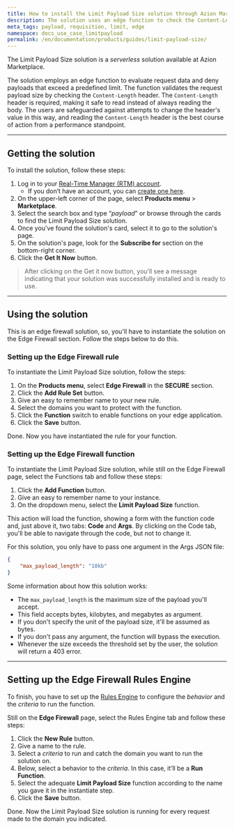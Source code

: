 ```yaml
---
title: How to install the Limit Payload Size solution through Azion Marketplace
description: The solution uses an edge function to check the Content-Length header of request data and block payloads exceeding a set limit.
meta_tags: payload, requisition, limit, edge
namespace: docs_use_case_limitpayload
permalink: /en/documentation/products/guides/limit-payload-size/
---
```


The Limit Payload Size solution is a *serverless* solution available at Azion Marketplace.

The solution employs an edge function to evaluate request data and deny payloads that exceed a predefined limit. The function validates the request payload size by checking the `Content-Length` header. The `Content-Length` header is required, making it safe to read instead of always reading the body. The users are safeguarded against attempts to change the header's value in this way, and reading the `Content-Length` header is the best course of action from a performance standpoint.

---

## Getting the solution

To install the solution, follow these steps:

1. Log in to your [Real-Time Manager (RTM) account](https://manager.azion.com/).
    - If you don’t have an account, you can [create one here](https://sso.azion.com/).
2. On the upper-left corner of the page, select **Products menu** > **Marketplace**.
3. Select the search box and type “*payload*” or browse through the cards to find the Limit Payload Size solution.
4. Once you’ve found the solution's card, select it to go to the solution's page.
5. On the solution's page, look for the **Subscribe for** section on the bottom-right corner.
6. Click the **Get It Now** button.

> After clicking on the Get it now button, you’ll see a message indicating that your solution was successfully installed and is ready to use.

---

## Using the solution

This is an edge firewall solution, so, you'll have to instantiate the solution on the Edge Firewall section. Follow the steps below to do this.

### Setting up the Edge Firewall rule 

To instantiate the Limit Payload Size solution, follow the steps:

1. On the **Products menu**, select **Edge Firewall** in the **SECURE** section.
2. Click the **Add Rule Set** button.
3. Give an easy to remember name to your new rule.
4. Select the domains you want to protect with the function.
5. Click the **Function** switch to enable functions on your edge application.
6. Click the **Save** button.

Done. Now you have instantiated the rule for your function.

### Setting up the Edge Firewall function

To instantiate the Limit Payload Size solution, while still on the Edge Firewall page, select the Functions tab and follow these steps:

1. Click the **Add Function** button.
2. Give an easy to remember name to your instance.
3. On the dropdown menu, select the **Limit Payload Size** function.

This action will load the function, showing a form with the function code and, just above it, two tabs: **Code** and **Args**. By clicking on the Code tab, you'll be able to navigate through the code, but not to change it.

For this solution, you only have to pass one argument in the Args JSON file:

```json
{
    "max_payload_length": "10kb"
}
```

Some information about how this solution works:

- The `max_payload_length` is the maximum size of the payload you'll accept. 
- This field accepts bytes, kilobytes, and megabytes as argument. 
- If you don't specify the unit of the payload size, it'll be assumed as bytes. 
- If you don't pass any argument, the function will bypass the execution. 
- Whenever the size exceeds the threshold set by the user, the solution will return a 403 error.

---

## Setting up the Edge Firewall Rules Engine

To finish, you have to set up the [Rules Engine](/en/documentation/products/edge-application/rules-engine/) to configure the *behavior* and the *criteria* to run the function.

Still on the **Edge Firewall** page, select the Rules Engine tab and follow these steps:

1. Click the **New Rule** button.
2. Give a name to the rule.
3. Select a *criteria* to run and catch the domain you want to run the solution on.
4. Below, select a behavior to the *criteria*. In this case, it’ll be a **Run Function**.
5. Select the adequate **Limit Payload Size** function according to the name you gave it in the instantiate step.
6. Click the **Save** button.

Done. Now the Limit Payload Size solution is running for every request made to the domain you indicated.

